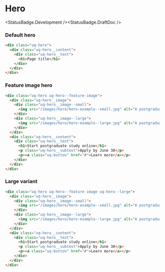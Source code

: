 
<Meta title="Components/Hero/All" />

# Hero

<StatusBadge.Development /><StatusBadge.DraftDoc />

### Default hero

<Canvas withSource="none" withToolbar>
  <Story id="components-hero--default-hero" height={300} />
</Canvas>

```html
<div class="uq-hero">  
  <div class="uq-hero__content">
    <div class="uq-hero__text">
      <h1>Page title</h1>
    </div>
  </div>
</div>
```

### Feature image hero

<Canvas withSource="none" withToolbar>
  <Story id="components-hero--feature-hero" height={505} />
</Canvas>

```html
<div class="uq-hero uq-hero--feature-image">  
  <div class="uq-hero__image">
    <div class="uq-hero__image--small">
      <img src="/images/hero/hero-example--small.jpg" alt="A postgraduate student using a laptop" />
    </div>
    <div class="uq-hero__image--large">
      <img src="/images/hero/hero-example--large.jpg" alt="A postgraduate student using a laptop" />
    </div>
  </div>
  <div class="uq-hero__content">
    <div class="uq-hero__text">
      <h1>Start postgraduate study online</h1>
      <p class="uq-hero__subtext">Apply by June 30</p>
      <p><a class="uq-button" href="#">Learn more</a></p>
    </div>
  </div>
</div>
```

### Large variant

<Canvas withSource="none" withToolbar>
  <Story id="components-hero--large-hero" height={600} />
</Canvas>

```html
<div class="uq-hero uq-hero--feature-image uq-hero--large">  
  <div class="uq-hero__image">
    <div class="uq-hero__image--small">
      <img src="/images/hero/hero-example--small.jpg" alt="A postgraduate student using a laptop" />
    </div>
    <div class="uq-hero__image--large">
      <img src="/images/hero/hero-example--large.jpg" alt="A postgraduate student using a laptop" />
    </div>
  </div>
  <div class="uq-hero__content">
    <div class="uq-hero__text">
      <h1>Start postgraduate study online</h1>
      <p class="uq-hero__subtext">Apply by June 30</p>
      <p><a class="uq-button" href="#">Learn more</a></p>
    </div>
  </div>
</div>
```